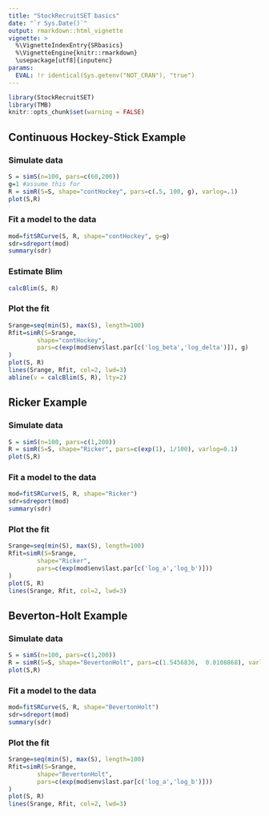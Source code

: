 ```yaml
---
title: "StockRecruitSET basics"
date: "`r Sys.Date()`"
output: rmarkdown::html_vignette
vignette: >
  %\VignetteIndexEntry{SRbasics}
  %\VignetteEngine{knitr::rmarkdown}
  \usepackage[utf8]{inputenc}
params:
  EVAL: !r identical(Sys.getenv("NOT_CRAN"), "true")
---
```


```r
library(StockRecruitSET)
library(TMB)
knitr::opts_chunk$set(warning = FALSE)
```

## Continuous Hockey-Stick Example

### Simulate data
```r
S = simS(n=100, pars=c(60,200))
g=1 #assume this for 
R = simR(S=S, shape="contHockey", pars=c(.5, 100, g), varlog=.1)
plot(S,R)
```

### Fit a model to the data
```r
mod=fitSRCurve(S, R, shape="contHockey", g=g)
sdr=sdreport(mod)
summary(sdr)
```

### Estimate Blim
```r
calcBlim(S, R)
```

### Plot the fit
```r
Srange=seq(min(S), max(S), length=100)
Rfit=simR(S=Srange,
		shape="contHockey", 
		pars=c(exp(mod$env$last.par[c('log_beta','log_delta')]), g)
)
plot(S, R)
lines(Srange, Rfit, col=2, lwd=3)
abline(v = calcBlim(S, R), lty=2)
```

## Ricker Example

### Simulate data
```r
S = simS(n=100, pars=c(1,200))
R = simR(S=S, shape="Ricker", pars=c(exp(1), 1/100), varlog=0.1)
plot(S,R)
```

### Fit a model to the data
```r
mod=fitSRCurve(S, R, shape="Ricker")
sdr=sdreport(mod)
summary(sdr)
```

### Plot the fit
```r
Srange=seq(min(S), max(S), length=100)
Rfit=simR(S=Srange,
		shape="Ricker", 
		pars=c(exp(mod$env$last.par[c('log_a','log_b')]))
)
plot(S, R)
lines(Srange, Rfit, col=2, lwd=3)
```


## Beverton-Holt Example

### Simulate data
```r
S = simS(n=100, pars=c(1,200))
R = simR(S=S, shape="BevertonHolt", pars=c(1.5456836,  0.0108868), varlog=0.1)
plot(S,R)
```

### Fit a model to the data
```r
mod=fitSRCurve(S, R, shape="BevertonHolt")
sdr=sdreport(mod)
summary(sdr)
```

### Plot the fit
```r
Srange=seq(min(S), max(S), length=100)
Rfit=simR(S=Srange,
		shape="BevertonHolt", 
		pars=c(exp(mod$env$last.par[c('log_a','log_b')]))
)
plot(S, R)
lines(Srange, Rfit, col=2, lwd=3)
```

